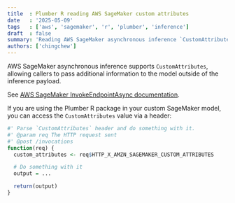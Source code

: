 ```yaml
---
title  : Plumber R reading AWS SageMaker custom attributes
date   : '2025-05-09'
tags   : ['aws', 'sagemaker', 'r', 'plumber', 'inference']
draft  : false
summary: 'Reading AWS SageMaker asynchronous inference `CustomAttributes` header in R using Plumber'
authors: ['chingchew']
---
```

AWS SageMaker asynchronous inference supports `CustomAttributes`, allowing callers to pass additional information to the model outside of the inference payload.

See [AWS SageMaker InvokeEndpointAsync documentation](https://docs.aws.amazon.com/sagemaker/latest/APIReference/API_runtime_InvokeEndpointAsync.html#API_runtime_InvokeEndpointAsync_RequestSyntax).

If you are using the Plumber R package in your custom SageMaker model, you can access the `CustomAttributes` value via a header:

```r
#' Parse `CustomAttributes` header and do something with it.
#' @param req The HTTP request sent
#' @post /invocations
function(req) {
  custom_attributes <- req$HTTP_X_AMZN_SAGEMAKER_CUSTOM_ATTRIBUTES

  # Do something with it
  output = ...

  return(output)
}
```